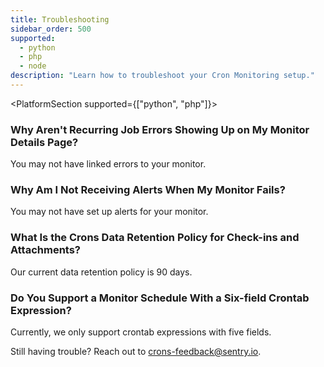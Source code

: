 ```yaml
---
title: Troubleshooting
sidebar_order: 500
supported:
  - python
  - php
  - node
description: "Learn how to troubleshoot your Cron Monitoring setup."
---
```


<PlatformSection supported={["python", "php"]}>

<PlatformContent includePath="crons/troubleshooting" />

### Why Aren't Recurring Job Errors Showing Up on My Monitor Details Page?

You may not have <PlatformLink to="/crons/#connecting-errors-to-cron-monitors">linked errors to your monitor</PlatformLink>.

### Why Am I Not Receiving Alerts When My Monitor Fails?

You may not have <PlatformLink to="/crons/#alerts">set up alerts for your monitor</PlatformLink>.

</PlatformSection>

### What Is the Crons Data Retention Policy for Check-ins and Attachments?

Our current data retention policy is 90 days.

### Do You Support a Monitor Schedule With a Six-field Crontab Expression?

Currently, we only support crontab expressions with five fields.

Still having trouble? Reach out to [crons-feedback@sentry.io](mailto:crons-feedback@sentry.io).
